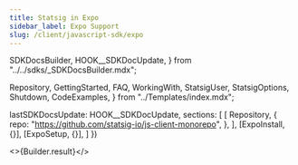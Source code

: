 ```yaml
---
title: Statsig in Expo
sidebar_label: Expo Support
slug: /client/javascript-sdk/expo
---
```



  SDKDocsBuilder,
  HOOK__SDKDocUpdate,
} from "../../sdks/_SDKDocsBuilder.mdx";

  Repository,
  GettingStarted,
  FAQ,
  WorkingWith,
  StatsigUser,
  StatsigOptions,
  Shutdown,
  CodeExamples,
} from "../Templates/index.mdx";




  lastSDKDocsUpdate: HOOK__SDKDocUpdate,
  sections: [
    [
      Repository,
      {
        repo: "https://github.com/statsig-io/js-client-monorepo",
      },
    ],
    [ExpoInstall, {}],
    [ExpoSetup, {}],
  ]
})


<>{Builder.result}</>

